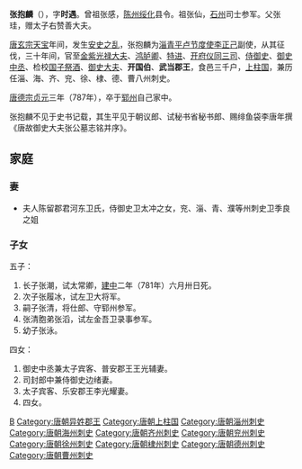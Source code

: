 '''张抱麟'''（{{bd|719年||787年|6月21日|catIdx=Z}}），字'''时遇'''。曾祖张感，[[陈州|陈州]][[绥化|绥化]]县令。祖张仙，[[石州|石州]]司士参军。父张珪，赠太子右赞善大夫。

[[唐玄宗|唐玄宗]][[天宝_(唐朝)|天宝]]年间，发生[[安史之乱|安史之乱]]，张抱麟为[[淄青平卢节度使|淄青平卢节度使]][[李正己|李正己]]副使，从其征伐，三十年间，官至[[金紫光禄大夫|金紫光禄大夫]]、[[鸿胪卿|鸿胪卿]]、[[特进|特进]]、[[开府仪同三司|开府仪同三司]]、[[侍御史|侍御史]]、[[御史中丞|御史中丞]]、检校[[国子祭酒|国子祭酒]]、[[御史大夫|御史大夫]]、'''开国伯'''、'''武当郡王'''，食邑三千户，[[上柱国|上柱国]]，兼历任淄、海、齐、兖、徐、棣、德、曹八州刺史。

[[唐德宗|唐德宗]][[贞元_(唐朝)|贞元]]三年（787年），卒于[[郓州|郓州]]自己家中。

张抱麟不见于史书记载，其生平见于朝议郎、试秘书省秘书郎、赐绯鱼袋李唐年撰《唐故御史大夫张公墓志铭并序》。

== 家庭 ==
=== 妻 ===
*夫人陈留郡君河东卫氏，侍御史卫太冲之女，兖、淄、青、濮等州刺史卫季良之姐

=== 子女 ===
五子：
#长子张潮，试太常卿，[[建中_(唐朝)|建中]]二年（781年）六月卅日死。
#次子张履冰，试左卫大将军。
#嗣子张清，将仕郎、守郓州参军。
#张清胞弟张滔，试左金吾卫录事参军。
#幼子张泳。

四女：
#御史中丞兼太子宾客、普安郡王王光辅妻。
#司封郎中兼侍御史边绪妻。
#太子宾客、乐安郡王李光耀妻。
#四女。

{{DEFAULTSORT:Z}}
[[Category:清河张氏|B]]
[[Category:唐朝异姓郡王|Category:唐朝异姓郡王]]
[[Category:唐朝上柱国|Category:唐朝上柱国]]
[[Category:唐朝淄州刺史|Category:唐朝淄州刺史]]
[[Category:唐朝海州刺史|Category:唐朝海州刺史]]
[[Category:唐朝齐州刺史|Category:唐朝齐州刺史]]
[[Category:唐朝兖州刺史|Category:唐朝兖州刺史]]
[[Category:唐朝徐州刺史|Category:唐朝徐州刺史]]
[[Category:唐朝棣州刺史|Category:唐朝棣州刺史]]
[[Category:唐朝德州刺史|Category:唐朝德州刺史]]
[[Category:唐朝曹州刺史|Category:唐朝曹州刺史]]
